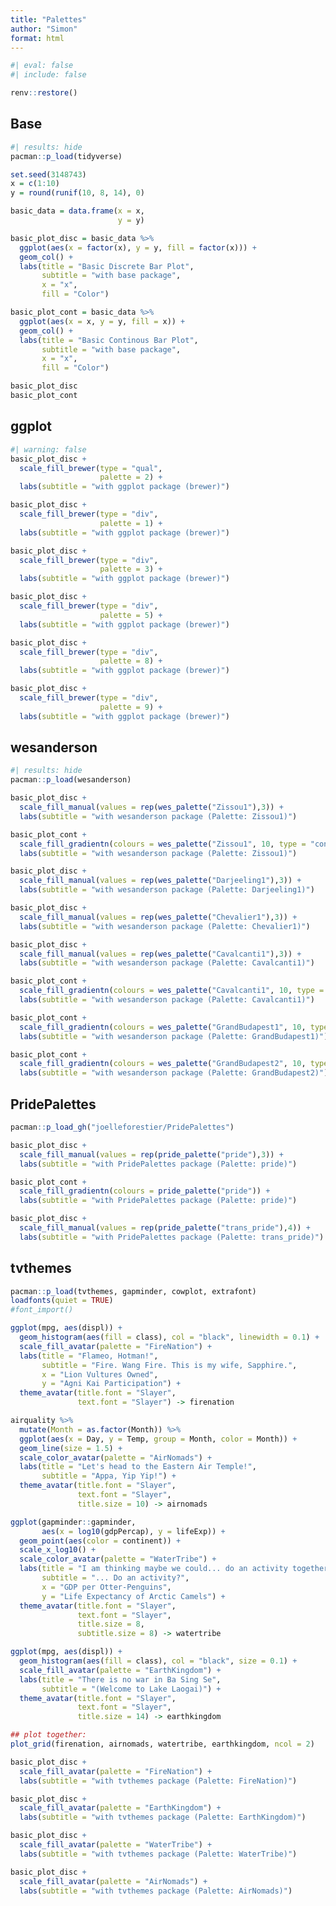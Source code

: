 ```yaml
---
title: "Palettes"
author: "Simon"
format: html
---
```


```r
#| eval: false
#| include: false

renv::restore()
```

::: {.panel-tabset}
## Base
```r
#| results: hide
pacman::p_load(tidyverse)
```

```r
set.seed(3148743)
x = c(1:10)
y = round(runif(10, 8, 14), 0)

basic_data = data.frame(x = x,
                        y = y)

basic_plot_disc = basic_data %>% 
  ggplot(aes(x = factor(x), y = y, fill = factor(x))) +
  geom_col() +
  labs(title = "Basic Discrete Bar Plot",
       subtitle = "with base package",
       x = "x",
       fill = "Color")

basic_plot_cont = basic_data %>% 
  ggplot(aes(x = x, y = y, fill = x)) +
  geom_col() +
  labs(title = "Basic Continous Bar Plot",
       subtitle = "with base package",
       x = "x",
       fill = "Color")

basic_plot_disc
basic_plot_cont
```



## ggplot
```r
#| warning: false
basic_plot_disc +
  scale_fill_brewer(type = "qual",
                    palette = 2) +
  labs(subtitle = "with ggplot package (brewer)")

basic_plot_disc +
  scale_fill_brewer(type = "div",
                    palette = 1) +
  labs(subtitle = "with ggplot package (brewer)")

basic_plot_disc +
  scale_fill_brewer(type = "div",
                    palette = 3) +
  labs(subtitle = "with ggplot package (brewer)")

basic_plot_disc +
  scale_fill_brewer(type = "div",
                    palette = 5) +
  labs(subtitle = "with ggplot package (brewer)")

basic_plot_disc +
  scale_fill_brewer(type = "div",
                    palette = 8) +
  labs(subtitle = "with ggplot package (brewer)")

basic_plot_disc +
  scale_fill_brewer(type = "div",
                    palette = 9) +
  labs(subtitle = "with ggplot package (brewer)")
```

## wesanderson
```r
#| results: hide
pacman::p_load(wesanderson)
```

```r
basic_plot_disc +
  scale_fill_manual(values = rep(wes_palette("Zissou1"),3)) +
  labs(subtitle = "with wesanderson package (Palette: Zissou1)")
```

```r
basic_plot_cont +
  scale_fill_gradientn(colours = wes_palette("Zissou1", 10, type = "continuous")) +
  labs(subtitle = "with wesanderson package (Palette: Zissou1)")
```

```r
basic_plot_disc +
  scale_fill_manual(values = rep(wes_palette("Darjeeling1"),3)) +
  labs(subtitle = "with wesanderson package (Palette: Darjeeling1)")
```

```r
basic_plot_disc +
  scale_fill_manual(values = rep(wes_palette("Chevalier1"),3)) +
  labs(subtitle = "with wesanderson package (Palette: Chevalier1)")
```

```r
basic_plot_disc +
  scale_fill_manual(values = rep(wes_palette("Cavalcanti1"),3)) +
  labs(subtitle = "with wesanderson package (Palette: Cavalcanti1)")
```

```r
basic_plot_cont +
  scale_fill_gradientn(colours = wes_palette("Cavalcanti1", 10, type = "continuous")) +
  labs(subtitle = "with wesanderson package (Palette: Cavalcanti1)")
```

```r
basic_plot_cont +
  scale_fill_gradientn(colours = wes_palette("GrandBudapest1", 10, type = "continuous")) +
  labs(subtitle = "with wesanderson package (Palette: GrandBudapest1)")
```

```r
basic_plot_cont +
  scale_fill_gradientn(colours = wes_palette("GrandBudapest2", 10, type = "continuous")) +
  labs(subtitle = "with wesanderson package (Palette: GrandBudapest2)")
```

## PridePalettes
```r
pacman::p_load_gh("joelleforestier/PridePalettes")
```

```r
basic_plot_disc +
  scale_fill_manual(values = rep(pride_palette("pride"),3)) +
  labs(subtitle = "with PridePalettes package (Palette: pride)")
```

```r
basic_plot_cont +
  scale_fill_gradientn(colours = pride_palette("pride")) +
  labs(subtitle = "with PridePalettes package (Palette: pride)")
```

```r
basic_plot_disc +
  scale_fill_manual(values = rep(pride_palette("trans_pride"),4)) +
  labs(subtitle = "with PridePalettes package (Palette: trans_pride)")
```

## tvthemes
```r
pacman::p_load(tvthemes, gapminder, cowplot, extrafont)
loadfonts(quiet = TRUE)
#font_import()
```

```r
ggplot(mpg, aes(displ)) +
  geom_histogram(aes(fill = class), col = "black", linewidth = 0.1) +
  scale_fill_avatar(palette = "FireNation") +
  labs(title = "Flameo, Hotman!",
       subtitle = "Fire. Wang Fire. This is my wife, Sapphire.",
       x = "Lion Vultures Owned",
       y = "Agni Kai Participation") +
  theme_avatar(title.font = "Slayer",
               text.font = "Slayer") -> firenation

airquality %>% 
  mutate(Month = as.factor(Month)) %>% 
  ggplot(aes(x = Day, y = Temp, group = Month, color = Month)) +
  geom_line(size = 1.5) +
  scale_color_avatar(palette = "AirNomads") +
  labs(title = "Let's head to the Eastern Air Temple!",
       subtitle = "Appa, Yip Yip!") +
  theme_avatar(title.font = "Slayer",
               text.font = "Slayer",
               title.size = 10) -> airnomads

ggplot(gapminder::gapminder,
       aes(x = log10(gdpPercap), y = lifeExp)) +
  geom_point(aes(color = continent)) + 
  scale_x_log10() +
  scale_color_avatar(palette = "WaterTribe") +
  labs(title = "I am thinking maybe we could... do an activity together?",
       subtitle = "... Do an activity?",
       x = "GDP per Otter-Penguins",
       y = "Life Expectancy of Arctic Camels") +
  theme_avatar(title.font = "Slayer",
               text.font = "Slayer",
               title.size = 8,
               subtitle.size = 8) -> watertribe

ggplot(mpg, aes(displ)) +
  geom_histogram(aes(fill = class), col = "black", size = 0.1) +
  scale_fill_avatar(palette = "EarthKingdom") +
  labs(title = "There is no war in Ba Sing Se",
       subtitle = "(Welcome to Lake Laogai)") +
  theme_avatar(title.font = "Slayer",
               text.font = "Slayer",
               title.size = 14) -> earthkingdom

## plot together:
plot_grid(firenation, airnomads, watertribe, earthkingdom, ncol = 2)
```
```r
basic_plot_disc +
  scale_fill_avatar(palette = "FireNation") +
  labs(subtitle = "with tvthemes package (Palette: FireNation)")
```

```r
basic_plot_disc +
  scale_fill_avatar(palette = "EarthKingdom") +
  labs(subtitle = "with tvthemes package (Palette: EarthKingdom)")
```

```r
basic_plot_disc +
  scale_fill_avatar(palette = "WaterTribe") +
  labs(subtitle = "with tvthemes package (Palette: WaterTribe)")
```

```r
basic_plot_disc +
  scale_fill_avatar(palette = "AirNomads") +
  labs(subtitle = "with tvthemes package (Palette: AirNomads)")
```

:::